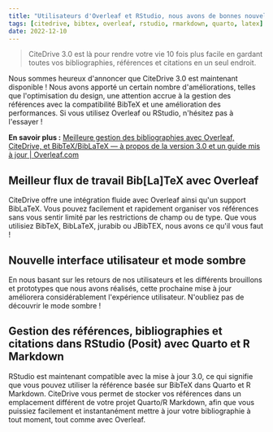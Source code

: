 ```yaml
---
title: "Utilisateurs d'Overleaf et RStudio, nous avons de bonnes nouvelles !"  
tags: [citedrive, bibtex, overleaf, rstudio, rmarkdown, quarto, latex]  
date: 2022-12-10  
---
```


> CiteDrive 3.0 est là pour rendre votre vie 10 fois plus facile en gardant toutes vos bibliographies, références et citations en un seul endroit.

Nous sommes heureux d'annoncer que CiteDrive 3.0 est maintenant disponible ! Nous avons apporté un certain nombre d'améliorations, telles que l'optimisation du design, une attention accrue à la gestion des références avec la compatibilité BibTeX et une amélioration des performances. Si vous utilisez Overleaf ou RStudio, n'hésitez pas à l'essayer !

**En savoir plus :** [Meilleure gestion des bibliographies avec Overleaf, CiteDrive, et BibTeX/BibLaTeX — à propos de la version 3.0 et un guide mis à jour | Overleaf.com](https://www.overleaf.com/blog/better-bibliography-management-with-overleaf-citedrive-and-bibtex-biblatex)



<CiteDrive />

## Meilleur flux de travail Bib[La]TeX avec Overleaf

CiteDrive offre une intégration fluide avec Overleaf ainsi qu'un support BibLaTeX. Vous pouvez facilement et rapidement organiser vos références sans vous sentir limité par les restrictions de champ ou de type. Que vous utilisiez BibTeX, BibLaTeX, jurabib ou JBibTEX, nous avons ce qu'il vous faut !

## Nouvelle interface utilisateur et mode sombre

En nous basant sur les retours de nos utilisateurs et les différents brouillons et prototypes que nous avons réalisés, cette prochaine mise à jour améliorera considérablement l'expérience utilisateur. N'oubliez pas de découvrir le mode sombre !

## Gestion des références, bibliographies et citations dans RStudio (Posit) avec Quarto et R Markdown

RStudio est maintenant compatible avec la mise à jour 3.0, ce qui signifie que vous pouvez utiliser la référence basée sur BibTeX dans Quarto et R Markdown. CiteDrive vous permet de stocker vos références dans un emplacement différent de votre projet Quarto/R Markdown, afin que vous puissiez facilement et instantanément mettre à jour votre bibliographie à tout moment, tout comme avec Overleaf.
